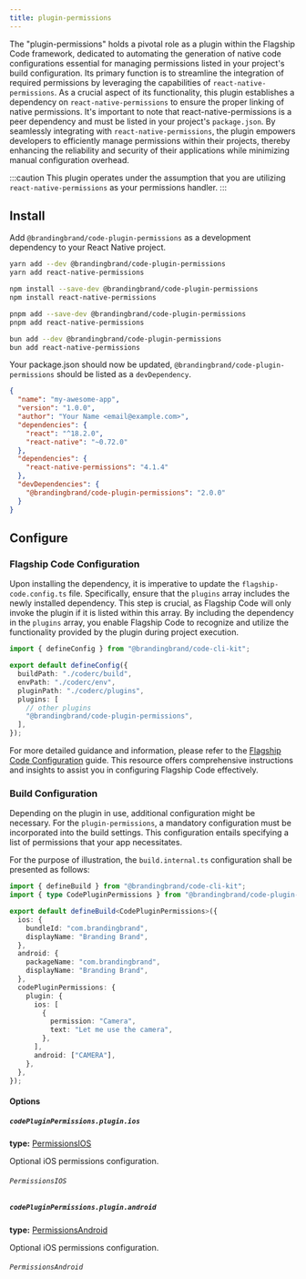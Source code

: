 ```yaml
---
title: plugin-permissions
---
```


The "plugin-permissions" holds a pivotal role as a plugin within the Flagship Code framework, dedicated to automating the generation of native code configurations essential for managing permissions listed in your project's build configuration. Its primary function is to streamline the integration of required permissions by leveraging the capabilities of `react-native-permissions`. As a crucial aspect of its functionality, this plugin establishes a dependency on `react-native-permissions` to ensure the proper linking of native permissions. It's important to note that react-native-permissions is a peer dependency and must be listed in your project's `package.json`. By seamlessly integrating with `react-native-permissions`, the plugin empowers developers to efficiently manage permissions within their projects, thereby enhancing the reliability and security of their applications while minimizing manual configuration overhead.

:::caution
This plugin operates under the assumption that you are utilizing `react-native-permissions` as your permissions handler.
:::

## Install

Add `@brandingbrand/code-plugin-permissions` as a development dependency to your React Native project.


<Tabs>
<TabItem label="yarn">

```sh
yarn add --dev @brandingbrand/code-plugin-permissions
yarn add react-native-permissions
```

</TabItem>
<TabItem label="npm">

```sh
npm install --save-dev @brandingbrand/code-plugin-permissions
npm install react-native-permissions
```

</TabItem>
<TabItem label="pnpm">

```sh
pnpm add --save-dev @brandingbrand/code-plugin-permissions
pnpm add react-native-permissions
```

</TabItem>
<TabItem label="bun">

```sh
bun add --dev @brandingbrand/code-plugin-permissions
bun add react-native-permissions
```

</TabItem>
</Tabs>

Your package.json should now be updated, `@brandingbrand/code-plugin-permissions` should be listed as a `devDependency`.

```json title="package.json" ins={10, 13}
{
  "name": "my-awesome-app",
  "version": "1.0.0",
  "author": "Your Name <email@example.com>",
  "dependencies": {
    "react": "^18.2.0",
    "react-native": "~0.72.0"
  },
  "dependencies": {
    "react-native-permissions": "4.1.4"
  },
  "devDependencies": {
    "@brandingbrand/code-plugin-permissions": "2.0.0"
  }
}
```

## Configure

### Flagship Code Configuration

Upon installing the dependency, it is imperative to update the `flagship-code.config.ts` file. Specifically, ensure that the `plugins` array includes the newly installed dependency. This step is crucial, as Flagship Code will only invoke the plugin if it is listed within this array. By including the dependency in the `plugins` array, you enable Flagship Code to recognize and utilize the functionality provided by the plugin during project execution.

```ts title="flagship-code.config.ts" ins={9}
import { defineConfig } from "@brandingbrand/code-cli-kit";

export default defineConfig({
  buildPath: "./coderc/build",
  envPath: "./coderc/env",
  pluginPath: "./coderc/plugins",
  plugins: [
    // other plugins
    "@brandingbrand/code-plugin-permissions",
  ],
});
```

For more detailed guidance and information, please refer to the [Flagship Code Configuration](/guides/config) guide. This resource offers comprehensive instructions and insights to assist you in configuring Flagship Code effectively.

### Build Configuration

Depending on the plugin in use, additional configuration might be necessary. For the `plugin-permissions`, a mandatory configuration must be incorporated into the build settings. This configuration entails specifying a list of permissions that your app necessitates.

For the purpose of illustration, the `build.internal.ts` configuration shall be presented as follows:

```ts title="build.internal.ts"
import { defineBuild } from "@brandingbrand/code-cli-kit";
import { type CodePluginPermissions } from "@brandingbrand/code-plugin-permissions";

export default defineBuild<CodePluginPermissions>({
  ios: {
    bundleId: "com.brandingbrand",
    displayName: "Branding Brand",
  },
  android: {
    packageName: "com.brandingbrand",
    displayName: "Branding Brand",
  },
  codePluginPermissions: {
    plugin: {
      ios: [
        {
          permission: "Camera",
          text: "Let me use the camera",
        },
      ],
      android: ["CAMERA"],
    },
  },
});
```

#### Options

##### `codePluginPermissions.plugin.ios`

**type:** [PermissionsIOS](#permissionsios)

Optional iOS permissions configuration.

###### `PermissionsIOS`

##### `codePluginPermissions.plugin.android`

**type:** [PermissionsAndroid](#permissionsandroid)

Optional iOS permissions configuration.

###### `PermissionsAndroid`
